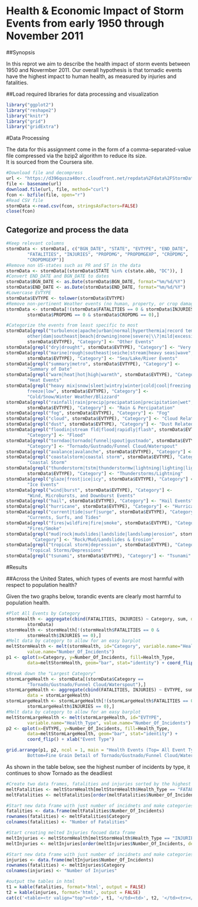 # Health & Economic Impact of Storm Events from early 1950 through November 2011

##Synopsis

In this reprot we aim to describe the health impact of storm events between 1950 and Novermber 2011.  Our overall hypothesis is that tornadic events have the highest impact to human health, as measured by injuries and fatalities.  

##Load required libraries for data processing and visualization
```r
library("ggplot2")
library("reshape2")
library("knitr")
library("grid")
library("gridExtra")
```

#Data Processing

The data for this assignment come in the form of a comma-separated-value file 
compressed via the bzip2 algorithm to reduce its size.  
It is sourced from the Coursera site.


```r
#Download file and decompress
url <- "https://d396qusza40orc.cloudfront.net/repdata%2Fdata%2FStormData.csv.bz2"
file <- basename(url)
download.file(url, file, method="curl")
fcon <- bzfile(file, open="r")
#Read CSV file
stormData <-read.csv(fcon, stringsAsFactors=FALSE)
close(fcon)
```

## Categorize and process the data
```r
#Keep relevant columns
stormData <- stormData[, c("BGN_DATE", "STATE", "EVTYPE", "END_DATE", 
        "FATALITIES", "INJURIES", "PROPDMG", "PROPDMGEXP", "CROPDMG", 
        "CROPDMGEXP")]
#Remove non US-states such as PR and ST in the data
stormData <- stormData[(stormData$STATE %in% c(state.abb, "DC")), ]
#Convert END_DATE and BGN_DATE to dates
stormData$BGN_DATE <- as.Date(stormData$BGN_DATE, format="%m/%d/%Y")
stormData$END_DATE <- as.Date(stormData$END_DATE, format="%m/%d/%Y")
#Lowercase EVTYPE
stormData$EVTYPE <- tolower(stormData$EVTYPE)
#Remove non-pertinent Weather events (no human, property, or crop damage)
stormData <- stormData[!(stormData$FATALITIES == 0 & stormData$INJURIES == 0 & 
        stormData$PROPDMG == 0 & stormData$CROPDMG == 0),]

#Categorize the events from least specific to most
stormData[grepl("turbulence|apache|urban|normal|hyperthermia|record temperatures|
        other|dam|southeast|beach|drowning|none|severe|\\?|mild|excessive|record", 
        stormData$EVTYPE), "Category"] <- "Other Events"
stormData[grepl("dry|drought", stormData$EVTYPE), "Category"] <- "Very Dry/Drought"
stormData[grepl("marine|rough|southeast|seiche|stream|heavy seas|wave", 
        stormData$EVTYPE), "Category"] <- "Sea/Lake/River Events"
stormData[grepl("summary|metro", stormData$EVTYPE), "Category"] <- 
        "Summary of Date"
stormData[grepl("warm|heat|hot|high|warmth", stormData$EVTYPE), "Category"] <- 
        "Heat Events"
stormData[grepl("heavy mix|snow|sleet|wintry|winter|cold|cool|freezing|blizzard|
        freeze|low", stormData$EVTYPE), "Category"] <- 
        "Cold/Snow/Winter Weather/Blizzard"
stormData[grepl("rainfall|rain|precip|precipatation|precipitation|wet",
        stormData$EVTYPE), "Category"] <- "Rain & Percipatation"
stormData[grepl("fog", stormData$EVTYPE), "Category"] <- "Fog"
stormData[grepl("cloud", stormData$EVTYPE), "Category"] <- "Cloud Related Events"
stormData[grepl("dust", stormData$EVTYPE), "Category"] <- "Dust Related Events"
stormData[grepl("floodin|stream fld|flood|rapidly|flash", stormData$EVTYPE), 
        "Category"] <- "Flood"
stormData[grepl("torndao|tornado|funnel|spout|gustnado", stormData$EVTYPE), 
        "Category"] <- "Tornado/Gustnado/Funnel Cloud/Waterspout"
stormData[grepl("avalance|avalanche", stormData$EVTYPE), "Category"] <- "Avalanche"
stormData[grepl("coastalstorm|coastal storm", stormData$EVTYPE), "Category"] <- 
        "Coastal Storm"
stormData[grepl("thunderstorm|tstm|thunderstormw|lightning|lighting|ligntning", 
        stormData$EVTYPE), "Category"] <- "Thunderstorms/Lightning"
stormData[grepl("glaze|frost|ice|icy", stormData$EVTYPE), "Category"] <- 
        "Ice Events"
stormData[grepl("wind|burst", stormData$EVTYPE), "Category"] <- 
        "Wind, Microbursts, and Downburst Events"
stormData[grepl("hail", stormData$EVTYPE), "Category"] <- "Hail Events"
stormData[grepl("hurricane", stormData$EVTYPE), "Category"] <- "Hurricanes"
stormData[grepl("current|tide|surf|surge", stormData$EVTYPE), "Category"] <- 
        "Currents, Surfs, and Tides"
stormData[grepl("fires|wildfire|fire|smoke", stormData$EVTYPE), "Category"] <- 
        "Fires/Smoke"
stormData[grepl("mud|rock|mudslides|landslide|landslump|erosion", stormData$EVTYPE), 
          "Category"] <- "Rock/Mud/Landslides & Erosion"
stormData[grepl("tropical storm|depression", stormData$EVTYPE), "Category"] <- 
        "Tropical Storms/Depressions"
stormData[grepl("tsunami", stormData$EVTYPE), "Category"] <- "Tsunami"
```


#Results

##Across the United States, which types of events are most harmful with respect to population health?

Given the two graphs below, torandic events are clearly most harmful to population 
health.

```r

#Plot All Events by Category
stormHealth <- aggregate(cbind(FATALITIES, INJURIES) ~ Category, sum, data = 
        stormData)
stormHealth <- stormHealth[!(stormHealth$FATALITIES == 0 & 
        stormHealth$INJURIES == 0),]
#Melt data by category to allow for an easy barplot
meltStormHealth <- melt(stormHealth, id="Category", variable.name="Health_Type", 
        value.name="Number_Of_Incidents")
p1 <- qplot(x=Category, y=Number_Of_Incidents, fill=Health_Type, 
        data=meltStormHealth, geom="bar", stat="identity") + coord_flip()

#Break down the "Largest Category"
stormLargeHealth <- stormData[(stormData$Category == 
        "Tornado/Gustnado/Funnel Cloud/Waterspout"),]
stormLargeHealth <- aggregate(cbind(FATALITIES, INJURIES) ~ EVTYPE, sum, 
        data = stormLargeHealth)
stormLargeHealth <- stormLargeHealth[!(stormLargeHealth$FATALITIES == 0 & 
        stormLargeHealth$INJURIES == 0),]
#Melt data by category to allow for an easy barplot
meltStormLargeHealth <- melt(stormLargeHealth, id="EVTYPE", 
        variable.name="Health_Type", value.name="Number_Of_Incidents")
p2 <- qplot(x=EVTYPE, y=Number_Of_Incidents, fill=Health_Type, 
        data=meltStormLargeHealth, geom="bar", stat="identity") + 
        coord_flip() + xlab("Event Type")

grid.arrange(p1, p2, ncol = 1, main = "Health Events (Top= All Event Types, 
        Bottom=Fine Grain Detail of Tornado/Gustnado/Funnel Cloud/Waterspoint category)")
```

As shown in the table below, see the highest number of incidents by type, 
it continues to show Tornado as the deadliest

```r
#Create two data frames, fatalities and injuries sorted by the highest counts at the top
meltFatalities <- meltStormHealth[meltStormHealth$Health_Type == "FATALITIES",]
meltFatalities <- meltFatalities[order(meltFatalities$Number_Of_Incidents, decreasing=TRUE),]

#Start new data frame with just number of incidnets and make categories the rowname
fatalities <- data.frame(meltFatalities$Number_Of_Incidents)
rownames(fatalities) <- meltFatalities$Category
colnames(fatalities) <- "Number of Fatalities"

#Start creating melted Injuries focued data frame
meltInjuries <- meltStormHealth[meltStormHealth$Health_Type == "INJURIES",]
meltInjuries <- meltInjuries[order(meltInjuries$Number_Of_Incidents, decreasing=TRUE),]

#Start new data frame with just number of incidnets and make categories the rowname
injuries <- data.frame(meltInjuries$Number_Of_Incidents)
rownames(fatalities) <- meltInjuries$Category
colnames(injuries) <- "Number of Injuries"

#output the tables in html
t1 = kable(fatalities, format='html', output = FALSE)
t2 = kable(injuries, format='html', output = FALSE)
cat(c('<table><tr valign="top"><td>', t1, '</td><td>', t2, '</td><tr></table>'), sep = '')
```
